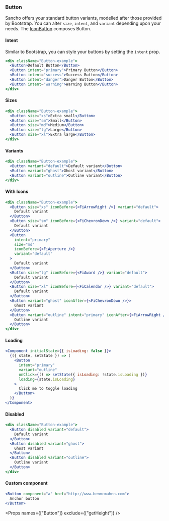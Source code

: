 
<Nav title="Button" />

<SEO title="Button" />

<Container>
<Article sidebar={[
  { id: 'Button', name: 'Button'},
  { id: 'Intent', name: 'Button intent' },
  { id: 'Sizes', name: 'Button sizes'},
  { id: 'Variants', name: 'Button variants'},
  { id: 'Loading', name: 'Loading state'},
  { id: 'Disabled', name: 'Disabled state'},
  { id: 'Custom component', name: 'Custom component'},
  { id: 'Props', name: 'Props table'}
]}>

# Button

Sancho offers your standard button variants, modelled after those provided by Bootstrap. You can alter `size`, `intent`, and `variant` depending upon your needs. The [IconButton](/components/icon-button) composes Button.

#### Intent

Similar to Bootstrap, you can style your buttons by setting the `intent` prop.

```jsx
<div className="Button-example">
  <Button>Default Button</Button>
  <Button intent="primary">Primary Button</Button>
  <Button intent="success">Success Button</Button>
  <Button intent="danger">Danger Button</Button>
  <Button intent="warning">Warning Button</Button>
</div>
```

#### Sizes

```jsx
<div className="Button-example">
  <Button size="xs">Extra small</Button>
  <Button size="sm">Small</Button>
  <Button size="md">Medium</Button>
  <Button size="lg">Large</Button>
  <Button size="xl">Extra large</Button>
</div>
```

#### Variants

```jsx
<div className="Button-example">
  <Button variant="default">Default variant</Button>
  <Button variant="ghost">Ghost variant</Button>
  <Button variant="outline">Outline variant</Button>
</div>
```

#### With Icons

```jsx
<div className="Button-example">
  <Button size="xs" iconBefore={<FiArrowRight />} variant="default">
    Default variant
  </Button>
  <Button size="sm" iconBefore={<FiChevronDown />} variant="default">
    Default variant
  </Button>
  <Button
    intent="primary"
    size="md"
    iconBefore={<FiAperture />}
    variant="default"
  >
    Default variant
  </Button>
  <Button size="lg" iconBefore={<FiAward />} variant="default">
    Default variant
  </Button>
  <Button size="xl" iconBefore={<FiCalendar />} variant="default">
    Default variant
  </Button>
  <Button variant="ghost" iconAfter={<FiChevronDown />}>
    Ghost variant
  </Button>
  <Button variant="outline" intent="primary" iconAfter={<FiArrowRight />}>
    Outline variant
  </Button>
</div>
```

#### Loading

```jsx
<Component initialState={{ isLoading: false }}>
  {({ state, setState }) => (
    <Button
      intent="primary"
      variant="outline"
      onClick={() => setState({ isLoading: !state.isLoading })}
      loading={state.isLoading}
    >
      Click me to toggle loading
    </Button>
  )}
</Component>
```

#### Disabled

```jsx
<div className="Button-example">
  <Button disabled variant="default">
    Default variant
  </Button>
  <Button disabled variant="ghost">
    Ghost variant
  </Button>
  <Button disabled variant="outline">
    Outline variant
  </Button>
</div>
```

#### Custom component

```jsx
<Button component="a" href="http://www.benmcmahen.com">
  Anchor button
</Button>
```

<Props names={["Button"]} exclude={["getHeight"]} />

</Article>
</Container>
